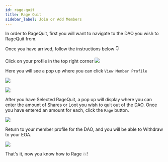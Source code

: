 ```yaml
---
id: rage-quit
title: Rage Quit
sidebar_label: Join or Add Members
---
```


In order to RageQuit, first you will want to navigate to the DAO you wish to RageQuit from.

Once you have arrived, follow the instructions below 👇

Click on your profile in the top right corner
![](https://i.imgur.com/Guqak5Z.jpg)

Here you will see a pop up where you can click `View Member Profile`

![](https://i.imgur.com/KfTtmhZ.png)

![](https://i.imgur.com/HIuHRjp.png)

After you have Selected RageQuit, a pop up will display where you can enter the amount of Shares or Loot you wish to quit out of the DAO. Once you have entered an amount for each, click the `Rage` button.  

![](https://i.imgur.com/4vioBiz.jpg)

Return to your member profile for the DAO, and you will be able to Withdraw to your EOA.

![](https://i.imgur.com/66SJy0K.jpg)

That's it, now you know how to Rage 💥!
